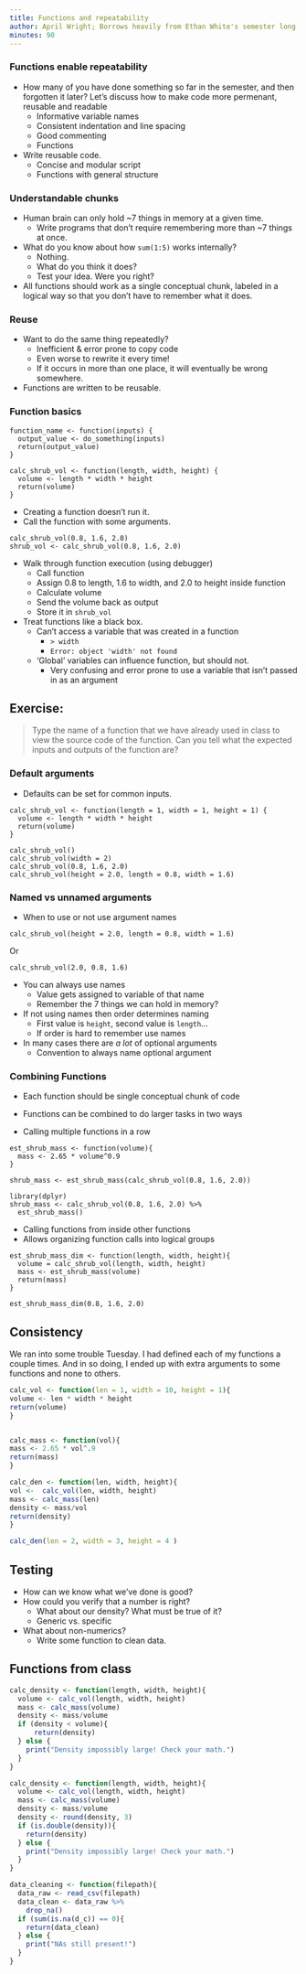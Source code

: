 ```yaml
---
title: Functions and repeatability
author: April Wright; Borrows heavily from Ethan White's semester long biology course
minutes: 90
---
```


### Functions enable repeatability

* How many of you have done something so far in the semester, and then forgotten it later? Let's discuss how to make code more permenant, reusable and readable
    * Informative variable names
    * Consistent indentation and line spacing
    * Good commenting
    * Functions
* Write reusable code.
    * Concise and modular script
    * Functions with general structure 

### Understandable chunks

* Human brain can only hold ~7 things in memory at a given time.
    * Write programs that don't require remembering more than ~7 things at once.
* What do you know about how `sum(1:5)` works internally?
    * Nothing.
    * What do you think it does?
    * Test your idea. Were you right? 
* All functions should work as a single conceptual chunk, labeled in a logical way so that you don't have to remember what it does.

### Reuse

* Want to do the same thing repeatedly?
    * Inefficient & error prone to copy code
    * Even worse to rewrite it every time!
    * If it occurs in more than one place, it will eventually be wrong somewhere.
* Functions are written to be reusable.

### Function basics

```
function_name <- function(inputs) {
  output_value <- do_something(inputs)
  return(output_value)
}
```

```
calc_shrub_vol <- function(length, width, height) {
  volume <- length * width * height
  return(volume)
}
```

* Creating a function doesn't run it.
* Call the function with some arguments.

```
calc_shrub_vol(0.8, 1.6, 2.0)
shrub_vol <- calc_shrub_vol(0.8, 1.6, 2.0)
```

* Walk through function execution (using debugger)
    * Call function
	* Assign 0.8 to length, 1.6 to width, and 2.0 to height inside function
	* Calculate volume
	* Send the volume back as output
	* Store it in `shrub_vol`

* Treat functions like a black box.
    * Can't access a variable that was created in a function
        * `> width`
        * `Error: object 'width' not found`
    * 'Global' variables can influence function, but should not.
        * Very confusing and error prone to use a variable that isn't passed in
          as an argument

## Exercise:
> Type the name of a function that we have already used in  class to view the source code of the function. Can you tell what the expected inputs and outputs of the function are?



### Default arguments

* Defaults can be set for common inputs.

```
calc_shrub_vol <- function(length = 1, width = 1, height = 1) {
  volume <- length * width * height
  return(volume)
}

calc_shrub_vol()
calc_shrub_vol(width = 2)
calc_shrub_vol(0.8, 1.6, 2.0)
calc_shrub_vol(height = 2.0, length = 0.8, width = 1.6)
```

### Named vs unnamed arguments

* When to use or not use argument names

```
calc_shrub_vol(height = 2.0, length = 0.8, width = 1.6)
```

Or

```
calc_shrub_vol(2.0, 0.8, 1.6)
```

* You can always use names
    * Value gets assigned to variable of that name
    * Remember the 7 things we can hold in memory?
* If not using names then order determines naming
    * First value is `height`, second value is `length`...
    * If order is hard to remember use names
* In many cases there are *a lot* of optional arguments
    * Convention to always name optional argument


### Combining Functions

* Each function should be single conceptual chunk of code
* Functions can be combined to do larger tasks in two ways

* Calling multiple functions in a row

```
est_shrub_mass <- function(volume){
  mass <- 2.65 * volume^0.9
}

shrub_mass <- est_shrub_mass(calc_shrub_vol(0.8, 1.6, 2.0))

library(dplyr)
shrub_mass <- calc_shrub_vol(0.8, 1.6, 2.0) %>%
  est_shrub_mass()
```

* Calling functions from inside other functions
* Allows organizing function calls into logical groups

```
est_shrub_mass_dim <- function(length, width, height){
  volume = calc_shrub_vol(length, width, height)
  mass <- est_shrub_mass(volume)
  return(mass)
}

est_shrub_mass_dim(0.8, 1.6, 2.0)
```

## Consistency 

We ran into some trouble Tuesday. I had defined each of my functions a couple times. And in so doing, I ended up with extra arguments to some functions and none to others.


```r

calc_vol <- function(len = 1, width = 10, height = 1){
volume <- len * width * height
return(volume)
}


calc_mass <- function(vol){
mass <- 2.65 * vol^.9
return(mass)
}

calc_den <- function(len, width, height){
vol <-  calc_vol(len, width, height)
mass <- calc_mass(len)
density <- mass/vol
return(density)
}

calc_den(len = 2, width = 3, height = 4 )

```

## Testing

+ How can we know what we've done is good? 
+ How could you verify that a number is right?
  + What about our density? What must be true of it? 
  + Generic vs. specific
+ What about non-numerics?
  + Write some function to clean data.

## Functions from class

```r

calc_density <- function(length, width, height){
  volume <- calc_vol(length, width, height)
  mass <- calc_mass(volume)
  density <- mass/volume 
  if (density < volume){
      return(density)
  } else {
    print("Density impossibly large! Check your math.")
  }
}

calc_density <- function(length, width, height){
  volume <- calc_vol(length, width, height)
  mass <- calc_mass(volume)
  density <- mass/volume 
  density <- round(density, 3)
  if (is.double(density)){
    return(density)
  } else {
    print("Density impossibly large! Check your math.")
  }
}

data_cleaning <- function(filepath){
  data_raw <- read_csv(filepath)
  data_clean <- data_raw %>% 
    drop_na()
  if (sum(is.na(d_c)) == 0){
    return(data_clean)
  } else {
    print("NAs still present!")
  }
} 
```
